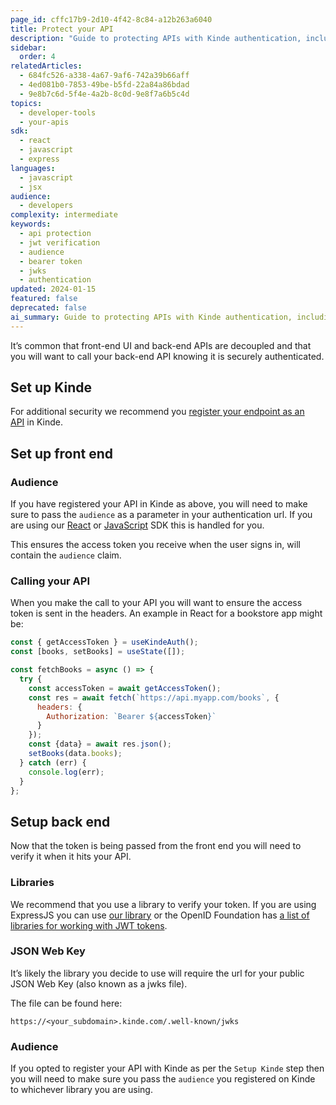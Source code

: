 ```yaml
---
page_id: cffc17b9-2d10-4f42-8c84-a12b263a6040
title: Protect your API
description: "Guide to protecting APIs with Kinde authentication, including frontend setup, backend verification, and JWT handling"
sidebar:
  order: 4
relatedArticles:
  - 684fc526-a338-4a67-9af6-742a39b66aff
  - 4ed081b0-7853-49be-b5fd-22a84a86bdad
  - 9e8b7c6d-5f4e-4a2b-8c0d-9e8f7a6b5c4d
topics:
  - developer-tools
  - your-apis
sdk:
  - react
  - javascript
  - express
languages:
  - javascript
  - jsx
audience:
  - developers
complexity: intermediate
keywords:
  - api protection
  - jwt verification
  - audience
  - bearer token
  - jwks
  - authentication
updated: 2024-01-15
featured: false
deprecated: false
ai_summary: Guide to protecting APIs with Kinde authentication, including frontend setup, backend verification, and JWT handling
---
```


It’s common that front-end UI and back-end APIs are decoupled and that you will want to call your back-end API knowing it is securely authenticated.

## **Set up Kinde**

For additional security we recommend you [register your endpoint as an API](/developer-tools/your-apis/register-manage-apis/) in Kinde.

## **Set up front end**

### **Audience**

If you have registered your API in Kinde as above, you will need to make sure to pass the `audience` as a parameter in your authentication url. If you are using our [React](/developer-tools/sdks/frontend/react-sdk/#audience) or [JavaScript](/developer-tools/sdks/frontend/javascript-sdk/#audience) SDK this is handled for you.

This ensures the access token you receive when the user signs in, will contain the `audience` claim.

### **Calling your API**

When you make the call to your API you will want to ensure the access token is sent in the headers. An example in React for a bookstore app might be:

```jsx
const { getAccessToken } = useKindeAuth();
const [books, setBooks] = useState([]);

const fetchBooks = async () => {
  try {
    const accessToken = await getAccessToken();
    const res = await fetch(`https://api.myapp.com/books`, {
      headers: {
        Authorization: `Bearer ${accessToken}`
      }
    });
    const {data} = await res.json();
    setBooks(data.books);
  } catch (err) {
    console.log(err);
  }
};
```

## **Setup back end**

Now that the token is being passed from the front end you will need to verify it when it hits your API.

### **Libraries**

We recommend that you use a library to verify your token. If you are using ExpressJS you can use [our library](/developer-tools/sdks/backend/express-sdk/#verify-jwt) or the OpenID Foundation has [a list of libraries for working with JWT tokens](https://openid.net/developers/jwt/).

### **JSON Web Key**

It’s likely the library you decide to use will require the url for your public JSON Web Key (also known as a jwks file).

The file can be found here:

`https://<your_subdomain>.kinde.com/.well-known/jwks`

### **Audience**

If you opted to register your API with Kinde as per the `Setup Kinde` step then you will need to make sure you pass the `audience` you registered on Kinde to whichever library you are using.
